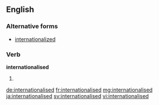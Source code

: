 ==English==

===Alternative forms===
* [[internationalized]]
===Verb===
'''internationalised'''
# {{en-past of|internationalise}}

[[de:internationalised]]
[[fr:internationalised]]
[[mg:internationalised]]
[[ja:internationalised]]
[[sv:internationalised]]
[[vi:internationalised]]